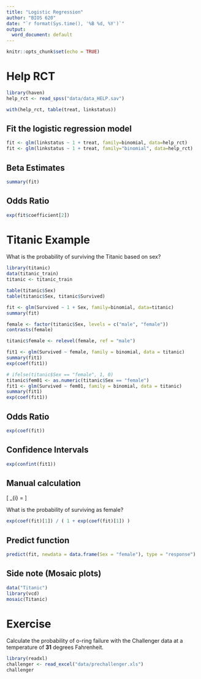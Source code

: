 ```yaml
---
title: "Logistic Regression"
author: "BIOS 620"
date: "`r format(Sys.time(), '%B %d, %Y')`"
output:
  word_document: default
---
```


```r
knitr::opts_chunk$set(echo = TRUE)
```

# Help RCT

```r
library(haven)
help_rct <- read_spss("data/data_HELP.sav")
```

```r
with(help_rct, table(treat, linkstatus))
```

## Fit the logistic regression model


```r
fit <- glm(linkstatus ~ 1 + treat, family=binomial, data=help_rct)
fit <- glm(linkstatus ~ 1 + treat, family="binomial", data=help_rct)
```

## Beta Estimates

```r
summary(fit)
```

## Odds Ratio

```r
exp(fit$coefficient[2])
```

# Titanic Example

What is the probability of surviving the Titanic based on sex?

```r
library(titanic)
data(titanic_train)
titanic <- titanic_train
```

```r
table(titanic$Sex)
table(titanic$Sex, titanic$Survived)
```

```r
fit <- glm(Survived ~ 1 + Sex, family=binomial, data=titanic)
summary(fit)
```

```r
female <- factor(titanic$Sex, levels = c("male", "female"))
contrasts(female)

titanic$female <- relevel(female, ref = "male")

fit1 <- glm(Survived ~ female, family = binomial, data = titanic)
summary(fit1)
exp(coef(fit1))
```

```r
# ifelse(titanic$Sex == "female", 1, 0)
titanic$fem01 <- as.numeric(titanic$Sex == "female")
fit1 <- glm(Survived ~ fem01, family = binomial, data = titanic)
summary(fit1)
exp(coef(fit1))
```



## Odds Ratio

```r
exp(coef(fit))
```

## Confidence Intervals

```r
exp(confint(fit1))
```

## Manual calculation

\[
 \hat{p}_{i} = \frac{\exp (\hat{\beta}_{0} + \hat{\beta}_{1} x_{i})}{1 + \exp (\hat{\beta}_{0} + \hat{\beta}_{1} x_{i})}
\]

What is the probability of surviving as female?

```r
exp(coef(fit)[1]) / ( 1 + exp(coef(fit)[1]) )
```

## Predict function

```r
predict(fit, newdata = data.frame(Sex = "female"), type = "response")
```

## Side note (Mosaic plots)

```r
data("Titanic")
library(vcd)
mosaic(Titanic)
```


# Exercise

Calculate the probability of o-ring failure with the Challenger data at a
temperature of **31** degrees Fahrenheit. 

```r
library(readxl)
challenger <- read_excel("data/prechallenger.xls")
challenger
```

